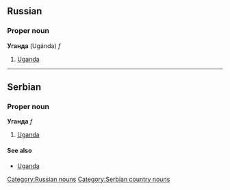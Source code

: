 ==Russian==
[[Category:Russian nouns]]
===Proper noun===
'''Уганда''' (Ugánda) ''f''
#[[Uganda]]


----
==Serbian==
===Proper noun===
'''Уганда''' ''f''
#[[Uganda]]
====See also====
*[[Uganda]]
[[Category:Serbian country nouns]]